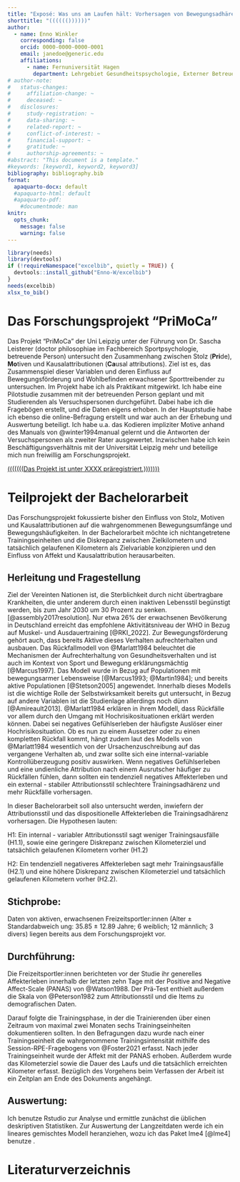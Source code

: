 ```yaml
---
title: "Exposé: Was uns am Laufen hält: Vorhersagen von Bewegungsadhärenz durch negativen Affekt und Attributionsstile"
shorttitle: "(((((())))))"
author:
  - name: Enno Winkler
    corresponding: false
    orcid: 0000-0000-0000-0001
    email: janedoe@generic.edu
    affiliations:
      - name: Fernuniversität Hagen
        department: Lehrgebiet Gesundheitspsychologie, Externer Betreuer Dr. Sascha Leisterer (Humboldt-Universität zu Berlin)
# author-note:
#   status-changes: 
#     affiliation-change: ~
#     deceased: ~
#   disclosures:
#     study-registration: ~
#     data-sharing: ~
#     related-report: ~
#     conflict-of-interest: ~
#     financial-support: ~
#     gratitude: ~
#     authorship-agreements: ~
#abstract: "This document is a template."
#keywords: [keyword1, keyword2, keyword3]
bibliography: bibliography.bib
format:
  apaquarto-docx: default
  #apaquarto-html: default
  #apaquarto-pdf:
    #documentmode: man
knitr: 
  opts_chunk: 
    message: false
    warning: false
---
```


```r
library(needs)
library(devtools)
if (!requireNamespace("excelbib", quietly = TRUE)) {
  devtools::install_github("Enno-W/excelbib")
}
needs(excelbib)
xlsx_to_bib()
```

# Das Forschungsprojekt "PriMoCa"

Das Projekt "PriMoCa" der Uni Leipzig unter der Führung von Dr. Sascha Leisterer (doctor philosophiae im Fachbereich Sportpsychologie, betreuende Person) untersucht den Zusammenhang zwischen Stolz (**Pri**de), **Mo**tiven und Kausalattributionen (**Ca**usal attributions). Ziel ist es, das Zusammenspiel dieser Variablen und deren Einfluss auf Bewegungsförderung und Wohlbefinden erwachsener Sporttreibender zu untersuchen. Im Projekt habe ich als Praktikant mitgewirkt. Ich habe eine Pilotstudie zusammen mit der betreuenden Person geplant und mit Studierenden als Versuchspersonen durchgeführt. Dabei habe ich die Fragebögen erstellt, und die Daten eigens erhoben. In der Hauptstudie habe ich ebenso die online-Befragung erstellt und war auch an der Erhebung und Auswertung beteiligt. Ich habe u.a. das Kodieren impliziter Motive anhand des Manuals von @winter1994manual gelernt und die Antworten der Versuchspersonen als zweiter Rater ausgewertet.
Inzwischen habe ich kein Beschäftigungsverhältnis mit der Universität Leipzig mehr und beteilige mich nun freiwillig am Forschungsprojekt. 

[(((((((Das Projekt ist unter XXXX präregistriert.)))))))]{.underline}

# Teilprojekt der Bachelorarbeit

Das Forschungsprojekt fokussierte bisher den Einfluss von Stolz, Motiven und Kausalattributionen auf die wahrgenommenen Bewegungsumfänge und Bewegungshäufigkeiten.
In der Bachelorarbeit möchte ich nichtangetretene Trainingseinheiten und die Diskrepanz zwischen Zielkilometern und tatsächlich gelaufenen Kilometern als Zielvariable konzipieren und den Einfluss von Affekt und Kausalattribution herausarbeiten. 

##  Herleitung und Fragestellung

<!-- Bei der Darstellung Ihres Untersuchungsgegenstands bzw. Ihrer Fragestellung soll sowohl die Relevanz als auch eine ausdifferenzierte theoretische Begründung erfolgen. Erste Literaturquellen zum theoretischen Hintergrund Ihrer Arbeit sollten bereits im Exposé enthalten sein. -->

Ziel der Vereinten Nationen ist, die Sterblichkeit durch nicht übertragbare Krankheiten, die unter anderem durch einen inaktiven Lebensstil begünstigt werden, bis zum Jahr 2030 um 30 Prozent zu senken. [@assembly2017resolution]. Nur etwa 26% der erwachsenen Bevölkerung in Deutschland erreicht das empfohlene Aktivitätsniveau der WHO in Bezug auf Muskel- und Ausdauertraining [@RKI_2022]. Zur Bewegungsförderung gehört auch, dass bereits Aktive dieses Verhalten aufrechterhalten und ausbauen. Das Rückfallmodell von @Marlatt1984 beleuchtet die Mechanismen der Aufrechterhaltung von Gesundheitsverhalten und ist auch im Kontext von Sport und Bewegung erklärungsmächtig [@Marcus1997]. Das Modell wurde in Bezug auf Populationen mit bewegungsarmer Lebensweise [@Marcus1993; @Martin1984]; und bereits aktive Populationen [@Stetson2005] angewendet. Innerhalb dieses Modells ist die wichtige Rolle der Selbstwirksamkeit bereits gut untersucht, in Bezug auf andere Variablen ist die Studienlage allerdings noch dünn [@Amireault2013]. @Marlatt1984 erklären in ihrem Modell, dass Rückfälle vor allem durch den Umgang mit Hochrisikosituationen erklärt werden können. Dabei sei negatives Gefühlserleben der häufigste Auslöser einer Hochrisikosituation. Ob es nun zu einem Aussetzer oder zu einen kompletten Rückfall kommt, hängt zudem laut des Modells von @Marlatt1984 wesentlich von der Ursachenzuschreibung auf das vergangene Verhalten ab, und zwar sollte sich eine internal-variable Kontrollüberzeugung positiv auswirken. Wenn negatives Gefühlserleben und eine undienliche Attribution nach einem Ausrutscher häufiger zu Rückfällen fühlen, dann sollten ein tendenziell negatives Affekterleben und ein external - stabiler Attributionsstil schlechtere Trainingsadhärenz und mehr Rückfälle vorhersagen. 

In dieser Bachelorarbeit soll also untersucht werden, inwiefern der Attributionsstil und das dispositionelle Affekterleben die Trainingsadhärenz vorhersagen. Die Hypothesen lauten: 

H1: Ein internal - variabler Attributionsstil sagt weniger Trainingsausfälle (H1.1), sowie eine geringere Diskrepanz zwischen Kilometerziel und tatsächlich gelaufenen Kilometern vorher (H1.2)

H2: Ein tendenziell negativeres Affekterleben sagt mehr Trainingsausfälle (H2.1) und eine höhere Diskrepanz zwischen Kilometerziel und tatsächlich gelaufenen Kilometern vorher (H2.2).

## Stichprobe:

Daten von aktiven, erwachsenen Freizeitsportler:innen (Alter ± Standardabweich ung: 35.85 ± 12.89 Jahre; 6 weiblich; 12 männlich; 3 divers) liegen bereits aus dem Forschungsprojekt vor.

## Durchführung:

Die Freizeitsportler:innen berichteten vor der Studie ihr generelles Affekterleben innerhalb der letzten zehn Tage mit der Positive and Negative Affect-Scale (PANAS) von @Watson1988. Der Prä-Test enthielt außerdem die Skala von @Peterson1982 zum Attributionsstil und die Items zu demografischen Daten.

Darauf folgte die Trainingsphase, in der die Trainierenden über einen Zeitraum von maximal zwei Monaten sechs Trainingseinheiten dokumentieren sollten. In den Befragungen dazu wurde nach einer Trainingseinheit die wahrgenommene Trainingsintensität mithilfe des Session-RPE-Fragebogens von @Foster2021 erfasst. Nach jeder Trainingseinheit wurde der Affekt mit der PANAS erhoben. Außerdem wurde das Kilometerziel sowie die Dauer des Laufs und die tatsächlich erreichten Kilometer erfasst.
Bezüglich des Vorgehens beim Verfassen der Arbeit ist ein Zeitplan am Ende des Dokuments angehängt. 

## Auswertung:

Ich benutze Rstudio zur Analyse und ermittle zunächst die üblichen deskriptiven Statistiken. Zur Auswertung der Langzeitdaten werde ich ein lineares gemischtes Modell heranziehen, wozu ich das Paket lme4 [@lme4] benutze .

# Literaturverzeichnis

::: {#refs}
:::
